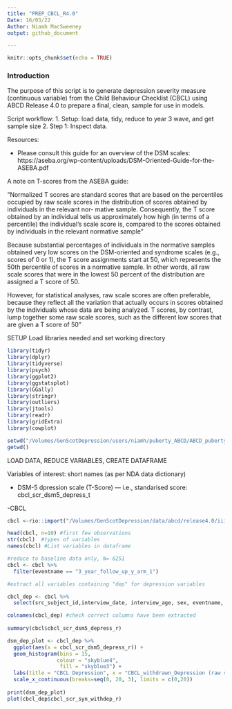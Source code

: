 ```yaml
---
title: "PREP_CBCL_R4.0"
Date: 16/03/22
Author: Niamh MacSweeney
output: github_document

---
```


```r
knitr::opts_chunk$set(echo = TRUE)
```
### Introduction

The purpose of this script is to generate depression severity measure (continuous variable) from the Child Behaviour Checklist (CBCL) using ABCD Release 4.0 to prepare a final, clean, sample for use in models.

Script workflow:
1. Setup: load data, tidy, reduce to year 3 wave, and get sample size
2. Step 1: Inspect data. 

Resources:

- Please consult this guide for an overview of the DSM scales: https://aseba.org/wp-content/uploads/DSM-Oriented-Guide-for-the-ASEBA.pdf

A note on T-scores from the ASEBA guide:

"Normalized T scores are standard scores that are based on the percentiles occupied by raw scale scores in the distribution of scores obtained by individuals in the relevant nor- mative sample. Consequently, the T score obtained by an individual tells us approximately how high (in terms of a percentile) the individual’s scale score is, compared to the scores obtained by individuals in the relevant normative sample"

Because substantial percentages of individuals in the normative samples obtained very low scores on the DSM-oriented and syndrome scales (e.g., scores of 0 or 1), the T score assignments start at 50, which represents the 50th percentile of scores in a normative sample. In other words, all raw scale scores that were in the lowest 50 percent of the distribution are assigned a T score of 50.

However, for statistical analyses, raw scale scores are often preferable, because they reflect all the variation that actually occurs in scores obtained by the individuals whose data are being analyzed. T scores, by contrast, lump together some raw scale scores, such as the different low scores that are given a T score of 50"

SETUP Load libraries needed and set working directory

```r

library(tidyr)
library(dplyr)
library(tidyverse)
library(psych)
library(ggplot2)
library(ggstatsplot)
library(GGally)
library(stringr)
library(outliers)
library(jtools) 
library(readr)
library(gridExtra)
library(cowplot)

setwd("/Volumes/GenScotDepression/users/niamh/puberty_ABCD/ABCD_puberty_depression/prep")
getwd()

```

LOAD DATA, REDUCE VARIABLES, CREATE DATAFRAME

Variables of interest: short names (as per NDA data dictionary)

- DSM-5 dpression scale (T-Score) — i.e., standarised score: cbcl_scr_dsm5_depress_t

-CBCL 




```r

cbcl <-rio::import("/Volumes/GenScotDepression/data/abcd/release4.0/iii.data/Mental_Health/abcd_cbcls01.rds")

head(cbcl, n=10) #first few observations
str(cbcl)  #types of variables
names(cbcl) #List variables in dataframe

#reduce to baseline data only, N= 6251
cbcl <- cbcl %>% 
  filter(eventname == "3_year_follow_up_y_arm_1")

#extract all variables containing "dep" for depression variables

cbcl_dep <- cbcl %>% 
  select(src_subject_id,interview_date, interview_age, sex, eventname, contains("dep"))

colnames(cbcl_dep) #check correct columns have been extracted
 
summary(cbcl$cbcl_scr_dsm5_depress_r)

dsm_dep_plot <- cbcl_dep %>% 
  ggplot(aes(x = cbcl_scr_dsm5_depress_r)) +
  geom_histogram(bins = 15,
                colour = "skyblue4",
                 fill = "skyblue3") +
  labs(title = "CBCL Depression", x = "CBCL_withdrawn_Depression (raw score)") +
  scale_x_continuous(breaks=seq(0, 20, 3), limits = c(0,20))
  
print(dsm_dep_plot)
plot(cbcl_dep$cbcl_scr_syn_withdep_r)

```
